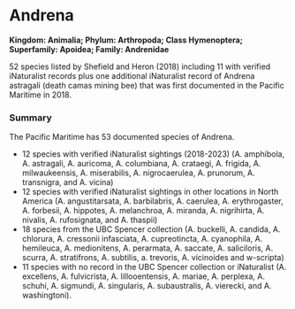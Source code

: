 # Andrena

**Kingdom: Animalia; Phylum: Arthropoda; Class Hymenoptera; Superfamily: Apoidea; Family: Andrenidae**

52 species listed by Shefield and Heron (2018) including 11 with verified iNaturalist records plus one additional iNaturalist record of Andrena astragali (death camas mining bee) that was first documented in the Pacific Maritime in 2018.

### Summary {.unnumbered}

The Pacific Maritime has 53 documented species of Andrena.

* 12 species with verified iNaturalist sightings (2018-2023) (A. amphibola, A. astragali, A. auricoma, A. columbiana, A. crataegi, A. frigida, A. milwaukeensis, A. miserabilis, A. nigrocaerulea, A. prunorum, A. transnigra, and A. vicina) 
* 12 species with verified iNaturalist sightings in other locations in North America (A. angustitarsata, A. barbilabris, A. caerulea, A. erythrogaster, A. forbesii, A. hippotes, A. melanchroa, A. miranda, A. nigrihirta, A. nivalis, A. rufosignata, and A. thaspii) 
* 18 species from the UBC Spencer collection (A. buckelli, A. candida, A. chlorura, A. cressonii infasciata, A. cupreotincta, A. cyanophila, A. hemileuca, A. medionitens, A. perarmata, A. saccate, A. saliciloris, A. scurra, A. stratifrons, A. subtilis, a. trevoris, A. vicinoides and w-scripta) 
* 11 species with no record in the UBC Spencer collection or iNaturalist (A. excellens, A. fulvicrista, A. lillooentensis, A. mariae, A. perplexa, A. schuhi, A. sigmundi, A. singularis, A. subaustralis, A. vierecki, and A. washingtoni).




